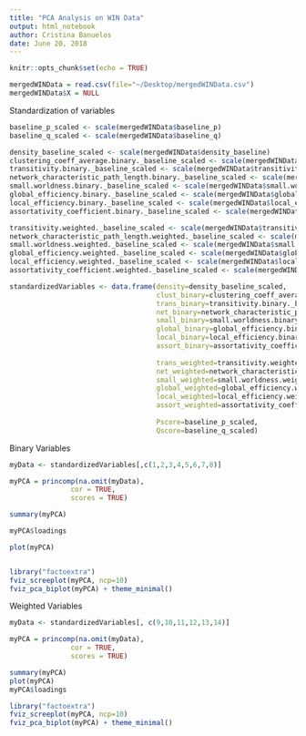 ```yaml
---
title: "PCA Analysis on WIN Data"
output: html_notebook
author: Cristina Banuelos
date: June 20, 2018
---
```



```r

knitr::opts_chunk$set(echo = TRUE)

mergedWINData = read.csv(file="~/Desktop/mergedWINData.csv")
mergedWINData$X = NULL

```

Standardization of variables
```r

baseline_p_scaled <- scale(mergedWINData$baseline_p)
baseline_q_scaled <- scale(mergedWINData$baseline_q)

density_baseline_scaled <- scale(mergedWINData$density_baseline)
clustering_coeff_average.binary._baseline_scaled <- scale(mergedWINData$clustering_coeff_average.binary._baseline)
transitivity.binary._baseline_scaled <- scale(mergedWINData$transitivity.binary._baseline)
network_characteristic_path_length.binary._baseline_scaled <- scale(mergedWINData$network_characteristic_path_length.binary._baseline)
small.worldness.binary._baseline_scaled <- scale(mergedWINData$small.worldness.binary._baseline)
global_efficiency.binary._baseline_scaled <- scale(mergedWINData$global_efficiency.binary._baseline)
local_efficiency.binary._baseline_scaled <- scale(mergedWINData$local_efficiency.binary._baseline)
assortativity_coefficient.binary._baseline_scaled <- scale(mergedWINData$assortativity_coefficient.binary._baseline)

transitivity.weighted._baseline_scaled <- scale(mergedWINData$transitivity.weighted._baseline)
network_characteristic_path_length.weighted._baseline_scaled <- scale(mergedWINData$network_characteristic_path_length.weighted._baseline)
small.worldness.weighted._baseline_scaled <- scale(mergedWINData$small.worldness.weighted._baseline)
global_efficiency.weighted._baseline_scaled <- scale(mergedWINData$global_efficiency.weighted._baseline)
local_efficiency.weighted._baseline_scaled <- scale(mergedWINData$local_efficiency.weighted._baseline)
assortativity_coefficient.weighted._baseline_scaled <- scale(mergedWINData$assortativity_coefficient.weighted._baseline)

standardizedVariables <- data.frame(density=density_baseline_scaled,
                                    clust_binary=clustering_coeff_average.binary._baseline_scaled,
                                    trans_binary=transitivity.binary._baseline_scaled,
                                    net_binary=network_characteristic_path_length.binary._baseline_scaled,
                                    small_binary=small.worldness.binary._baseline_scaled,
                                    global_binary=global_efficiency.binary._baseline_scaled,
                                    local_binary=local_efficiency.binary._baseline_scaled,
                                    assort_binary=assortativity_coefficient.binary._baseline_scaled,
                                    
                                    trans_weighted=transitivity.weighted._baseline_scaled,
                                    net_weighted=network_characteristic_path_length.weighted._baseline_scaled,
                                    small_weighted=small.worldness.weighted._baseline_scaled,
                                    global_weighted=global_efficiency.weighted._baseline_scaled,
                                    local_weighted=local_efficiency.weighted._baseline_scaled,
                                    assort_weighted=assortativity_coefficient.weighted._baseline_scaled,
                                    
                                    Pscore=baseline_p_scaled,
                                    Qscore=baseline_q_scaled)
```


Binary Variables
```r
myData <- standardizedVariables[,c(1,2,3,4,5,6,7,8)]

myPCA = princomp(na.omit(myData),
               cor = TRUE,
               scores = TRUE)

summary(myPCA)

myPCA$loadings

plot(myPCA)


library("factoextra")
fviz_screeplot(myPCA, ncp=10)
fviz_pca_biplot(myPCA) + theme_minimal()
```

Weighted Variables
```r
myData <- standardizedVariables[, c(9,10,11,12,13,14)]

myPCA = princomp(na.omit(myData),
               cor = TRUE,
               scores = TRUE)

summary(myPCA)
plot(myPCA)
myPCA$loadings

library("factoextra")
fviz_screeplot(myPCA, ncp=10)
fviz_pca_biplot(myPCA) + theme_minimal()

```







